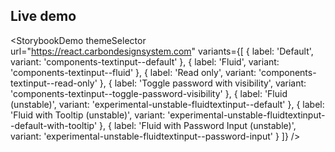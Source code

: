 ## Live demo

<StorybookDemo
  themeSelector
  url="https://react.carbondesignsystem.com"
  variants={[
    {
      label: 'Default',
      variant: 'components-textinput--default'
    },
    {
      label: 'Fluid',
      variant: 'components-textinput--fluid'
    },
    {
      label: 'Read only',
      variant: 'components-textinput--read-only'
    },
    {
      label: 'Toggle password with visibility',
      variant: 'components-textinput--toggle-password-visibility'
    },
    {
      label: 'Fluid (unstable)',
      variant: 'experimental-unstable-fluidtextinput--default'
    },
    {
      label: 'Fluid with Tooltip (unstable)',
      variant: 'experimental-unstable-fluidtextinput--default-with-tooltip'
    },
    {
      label: 'Fluid with Password Input (unstable)',
      variant: 'experimental-unstable-fluidtextinput--password-input'
    }
  ]}
/>
